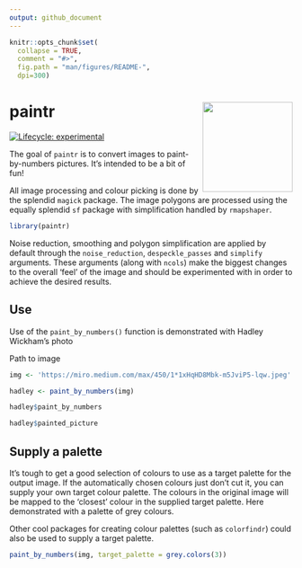 ```yaml
---
output: github_document
---
```


<!-- README.md is generated from README.Rmd. Please edit that file -->

```r
knitr::opts_chunk$set(
  collapse = TRUE,
  comment = "#>",
  fig.path = "man/figures/README-",
  dpi=300)
```

# paintr <img src='man/figures/logo.png' align="right" height="160" /></a>

<!-- badges: start -->

[![Lifecycle: experimental](https://img.shields.io/badge/lifecycle-experimental-orange.svg)](https://www.tidyverse.org/lifecycle/#experimental)

<!-- badges: end -->

The goal of `paintr` is to convert images to paint-by-numbers pictures. It's intended to be a bit of fun! 

All image processing and colour picking is done by the splendid `magick` package. The image polygons are processed using the equally splendid `sf` package with simplification handled by `rmapshaper`. 

```r
library(paintr)
```

Noise reduction, smoothing and polygon simplification are applied by default through the `noise_reduction`, `despeckle_passes` and `simplify` arguments. These arguments (along with `ncols`) make the biggest changes to the overall 'feel' of the image and should be experimented with in order to achieve the desired results.

## Use 
Use of the `paint_by_numbers()` function is demonstrated with Hadley Wickham's photo

Path to image
```r
img <- 'https://miro.medium.com/max/450/1*1xHqHD8Mbk-m5JviP5-lqw.jpeg'
```

```r
hadley <- paint_by_numbers(img)
```

```r
hadley$paint_by_numbers
```

```r
hadley$painted_picture
```

## Supply a palette
It's tough to get a good selection of colours to use as a target palette for the output image. If the automatically chosen colours just don't cut it, you can supply your own target colour palette. The colours in the original image will be mapped to the 'closest' colour in the supplied target palette. Here demonstrated with a palette of grey colours. 

Other cool packages for creating colour palettes (such as `colorfindr`) could also be used to supply a target palette.

```r
paint_by_numbers(img, target_palette = grey.colors(3))
```
